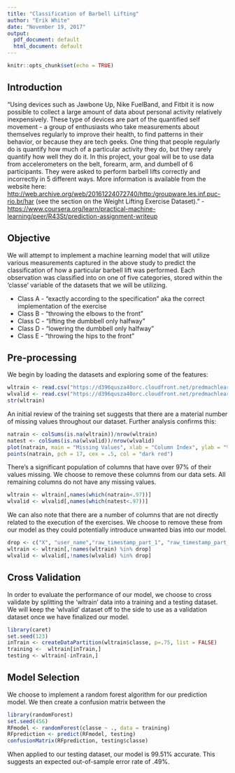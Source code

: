 ```yaml
---
title: "Classification of Barbell Lifting"
author: "Erik White"
date: "November 19, 2017"
output:
  pdf_document: default
  html_document: default
---
```


```r
knitr::opts_chunk$set(echo = TRUE)
```

## Introduction

"Using devices such as Jawbone Up, Nike FuelBand, and Fitbit it is now possible to collect a large amount of data about personal activity relatively inexpensively. These type of devices are part of the quantified self movement - a group of enthusiasts who take measurements about themselves regularly to improve their health, to find patterns in their behavior, or because they are tech geeks. One thing that people regularly do is quantify how much of a particular activity they do, but they rarely quantify how well they do it. In this project, your goal will be to use data from accelerometers on the belt, forearm, arm, and dumbell of 6 participants. They were asked to perform barbell lifts correctly and incorrectly in 5 different ways. More information is available from the website here: <http://web.archive.org/web/20161224072740/http:/groupware.les.inf.puc-rio.br/har> (see the section on the Weight Lifting Exercise Dataset)." - <https://www.coursera.org/learn/practical-machine-learning/peer/R43St/prediction-assignment-writeup>

## Objective

We will attempt to implement a machine learning model that will utilize various measurements captured in the above study to predict the classification of how a particular barbell lift was performed. Each observation was classified into on one of five categories, stored within the 'classe' variable of the datasets that we will be utilizing. 

* Class A - "exactly according to the specification" aka the correct implementation of the exercise 
* Class B - "throwing the elbows to the front" 
* Class C - "lifting the dumbbell only halfway" 
* Class D - "lowering the dumbbell only halfway" 
* Class E - "throwing the hips to the front" 

## Pre-processing

We begin by loading the datasets and exploring some of the features:

```r
wltrain <- read.csv("https://d396qusza40orc.cloudfront.net/predmachlearn/pml-training.csv", na.strings = c("NA", "#DIV/0", ""))
wlvalid <- read.csv("https://d396qusza40orc.cloudfront.net/predmachlearn/pml-testing.csv", na.strings = c("NA", "#DIV/0", ""))
str(wltrain)
```

An initial review of the training set suggests that there are a material number of missing values throughout our dataset. Further analysis confirms this:

```r
natrain <- colSums(is.na(wltrain))/nrow(wltrain)
natest <- colSums(is.na(wlvalid))/nrow(wlvalid)
plot(natrain, main = "Missing Values", xlab = "Column Index", ylab = "% of missing values", type = "n")
points(natrain, pch = 17, cex = .5, col = "dark red")
```

There's a significant population of columns that have over 97% of their values missing. We choose to remove these columns from our data sets. All remaining columns do not have any missing values.

```r
wltrain <- wltrain[,names(which(natrain<.97))]
wlvalid <- wlvalid[,names(which(natest<.97))]
```

We can also note that there are a number of columns that are not directly related to the execution of the exercises. We choose to remove these from our model as they could potentially introduce unwanted bias into our model.

```r
drop <- c("X", "user_name","raw_timestamp_part_1", "raw_timestamp_part_2","cvtd_timestamp","new_window","num_window")
wltrain <- wltrain[,!names(wltrain) %in% drop]
wlvalid <- wlvalid[,!names(wlvalid) %in% drop]
```

## Cross Validation

In order to evaluate the performance of our model, we choose to cross validate by splitting the 'wltrain' data into a training and a testing dataset. We will keep the 'wlvalid' dataset off to the side to use as a validation dataset once we have finalized our model.

```r
library(caret)
set.seed(123)
inTrain <- createDataPartition(wltrain$classe, p=.75, list = FALSE)
training <-  wltrain[inTrain,]
testing <- wltrain[-inTrain,]
```

## Model Selection

We choose to implement a random forest algorithm for our prediction model. We then create a confusion matrix between the 

```r
library(randomForest)
set.seed(456)
RFmodel <- randomForest(classe ~ ., data = training)
RFprediction <- predict(RFmodel, testing)
confusionMatrix(RFprediction, testing$classe)
```

When applied to our testing dataset, our model is 99.51% accurate. This suggests an expected out-of-sample error rate of .49%.